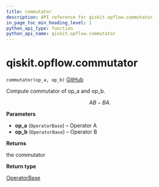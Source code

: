 ```yaml
---
title: commutator
description: API reference for qiskit.opflow.commutator
in_page_toc_min_heading_level: 1
python_api_type: function
python_api_name: qiskit.opflow.commutator
---
```


# qiskit.opflow\.commutator

<span id="qiskit.opflow.commutator" />

`commutator(op_a, op_b)` [GitHub](https://github.com/qiskit/qiskit/tree/stable/0.17/qiskit/opflow/utils.py "view source code")

Compute commutator of op\_a and op\_b.

$$
AB - BA.
$$

**Parameters**

*   **op\_a** (`OperatorBase`) – Operator A
*   **op\_b** (`OperatorBase`) – Operator B

**Returns**

the commutator

**Return type**

[OperatorBase](qiskit.aqua.operators.OperatorBase "qiskit.aqua.operators.OperatorBase")


